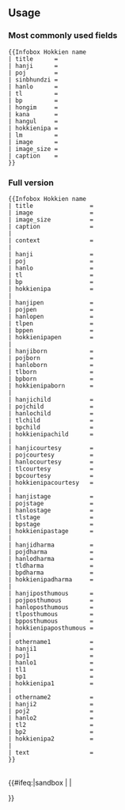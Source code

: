 {{Documentation subpage}}
<!-- Please place categories where indicated at the bottom of this page and interwikis at Wikidata (see [[Wikipedia:Wikidata]]) -->
== Usage ==
{{Infobox Hokkien name
| title = {{{title}}}
| image = {{{image}}}
| image_size = {{{image_size}}}
| caption = {{{caption}}}
|
| hanji = {{{hanji}}}
| poj = {{{poj}}}
| sinbhundzi = {{{sinbhundzi}}}
| hanlo = {{{hanlo}}}
| tl = {{{tl}}}
| bp = {{{bp}}}
| hongim = {{{hongim}}}
| kana = {{{kana}}}
| hangul = {{{hangul}}}
| lm = {{{lm}}}
| hokkienipa = {{{hokkienipa}}}
|
| hanjipen = {{{hanjipen}}}
| pojpen = {{{pojpen}}}
| sinbhundzipen = {{{sinbhundzipen}}}
| hanlopen = {{{hanlopen}}}
| tlpen = {{{tlpen}}}
| bppen = {{{bppen}}}
| hongimpen = {{{hongimpen}}}
| kanapen = {{{kanapen}}}
| hangulpen = {{{hangulpen}}}
| hokkienipapen = {{{hokkienipapen}}}
|
| hanjiborn = {{{hanjiborn}}}
| pojborn = {{{pojborn}}}
| sinbhundziborn = {{{sinbhundziborn}}}
| hanloborn = {{{hanloborn}}}
| tlborn = {{{tlborn}}}
| bpborn = {{{bpborn}}}
| hongimborn = {{{hongimborn}}}
| kanaborn = {{{kanaborn}}}
| hangulborn = {{{hangulborn}}}
| hokkienipaborn = {{{hokkienipaborn}}}
|
| hanjichild = {{{hanjichild}}}
| pojchild = {{{pojchild}}}
| sinbhundzichild = {{{sinbhundzichild}}}
| hanlochild = {{{hanlo}}}
| tlchild = {{{tlchild}}}
| bpchild = {{{bpchild}}}
| hongimchild = {{{hongimchild}}}
| kanachild = {{{kanachild}}}
| hangulchild = {{{hangulchild}}}
| hokkienipachild = {{{hokkienipachild}}}
|
| hanjicourtesy = {{{hanjicourtesy}}}
| pojcourtesy = {{{pojcourtesy}}}
| sinbhundzicourtesy = {{{sinbhundzicourtesy}}}
| hanlocourtesy = {{{hanlocourtesy}}}
| tlcourtesy = {{{tlcourtesy}}}
| bpcourtesy = {{{bpcourtesy}}}
| hongimcourtesy = {{{hongimcourtesy}}}
| kanacourtesy = {{{kanacourtesy}}}
| hangulcourtesy = {{{hangulcourtesy}}}
| hokkienipacourtesy = {{{hokkienipacourtesy}}}
|
| hanjistage = {{{hanjistage}}}
| pojstage = {{{pojstage}}}
| sinbhundzistage = {{{sinbhundzistage}}}
| hanlostage = {{{hanlostage}}}
| tlstage = {{{tlstage}}}
| bpstage = {{{bpstage}}}
| hongimstage = {{{hongimstage}}}
| kanastage = {{{kanastage}}}
| hangulstage = {{{hangulstage}}}
| hokkienipastage = {{{hokkienipastage}}}
|
| hanjidharma = {{{hanjidharma}}}
| pojdharma = {{{pojdharma}}}
| sinbhundzidharma = {{{sinbhundzidharma}}}
| hanlodharma = {{{hanlodharma}}}
| tldharma = {{{tldharma}}}
| bpdharma = {{{bpdharma}}}
| hongimdharma = {{{hongimdharma}}}
| kanadharma = {{{kanadharma}}}
| hanguldharma = {{{hanguldharma}}}
| hokkienipadharma = {{{hokkienipagdharma}}}
|
| hanjiposthumous = {{{hanjiposthumous}}}
| pojposthumous = {{{pojposthumous}}}
| sinbhundziposthumous = {{{sinbhundziposthumous}}}
| hanloposthumous = {{{hanloposthumous}}}
| tlposthumous = {{{tlposthumous}}}
| bpposthumous = {{{bpposthumous}}}
| hongimposthumous = {{{hongimposthumous}}}
| kanaposthumous = {{{kanaposthumous}}}
| hangulposthumous = {{{hangulposthumous}}}
| hokkienipaposthumous = {{{hokkienipaposthumous}}}
|
| othername1 = {{{othername1}}}
| hanji1 = {{{hanji1}}}
| poj1 = {{{poj1}}}
| sinbhundzi1 = {{{sinbhundzi1}}}
| hanlo1 = {{{hanlo1}}}
| tl1 = {{{tl1}}}
| bp1 = {{{bp1}}}
| hongim1 = {{{hongim1}}}
| kana1 = {{{kana1}}}
| hangul1 = {{{hangul1}}}
| hokkienipa1 = {{{hokkienipa1}}}
|
| othername2 = {{{othername2}}}
| hanji2 = {{{hanji2}}}
| poj2 = {{{poj2}}}
| sinbhundzi2 = {{{sinbhundzi2}}}
| hanlo2 = {{{hanlo2}}}
| tl2 = {{{tl2}}}
| bp2 = {{{bp2}}}
| hongim2 = {{{hongim2}}}
| kana2 = {{{kana2}}}
| hangul2 = {{{hangul2}}}
| hokkienipa2 = {{{hokkienipa2}}}
|
| text = {{{text}}}
}}

=== Most commonly used fields ===
<pre style="overflow:auto">
{{Infobox Hokkien name
| title      = 
| hanji      = 
| poj        = 
| sinbhundzi = 
| hanlo      = 
| tl         = 
| bp         = 
| hongim     = 
| kana       = 
| hangul     = 
| hokkienipa = 
| lm         = 
| image      = 
| image_size = 
| caption    = 
}}
</pre>

=== Full version ===
<pre style="overflow:auto">
{{Infobox Hokkien name
| title                =
| image                =
| image_size           =
| caption              =
|
| context              =
|
| hanji                =
| poj                  =
| hanlo                =
| tl                   =
| bp                   =
| hokkienipa           =
|
| hanjipen             =
| pojpen               =
| hanlopen             =
| tlpen                =
| bppen                =
| hokkienipapen        =
|
| hanjiborn            =
| pojborn              =
| hanloborn            =
| tlborn               =
| bpborn               =
| hokkienipaborn       =
|
| hanjichild           =
| pojchild             =
| hanlochild           =
| tlchild              =
| bpchild              =
| hokkienipachild      =
|
| hanjicourtesy        =
| pojcourtesy          =
| hanlocourtesy        =
| tlcourtesy           =
| bpcourtesy           =
| hokkienipacourtesy   =
|
| hanjistage           =
| pojstage             =
| hanlostage           =
| tlstage              =
| bpstage              =
| hokkienipastage      =
|
| hanjidharma          =
| pojdharma            =
| hanlodharma          =
| tldharma             =
| bpdharma             =
| hokkienipadharma     =
|
| hanjiposthumous      =
| pojposthumous        =
| hanloposthumous      =
| tlposthumous         =
| bpposthumous         =
| hokkienipaposthumous =
|
| othername1           =
| hanji1               =
| poj1                 =
| hanlo1               =
| tl1                  =
| bp1                  =
| hokkienipa1          =
|
| othername2           =
| hanji2               =
| poj2                 =
| hanlo2               =
| tl2                  =
| bp2                  =
| hokkienipa2          =
|
| text                 =
}}
</pre>
<br clear="all" />
<includeonly>{{#ifeq:{{SUBPAGENAME}}|sandbox | |
<!-- Categories below this line, please; interwikis at Wikidata -->

}}</includeonly>